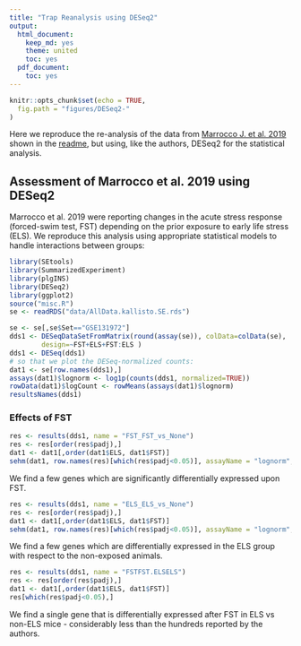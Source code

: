 ```yaml
---
title: "Trap Reanalysis using DESeq2"
output:
  html_document:
    keep_md: yes
    theme: united
    toc: yes
  pdf_document:
    toc: yes
---
```


```r
knitr::opts_chunk$set(echo = TRUE,
  fig.path = "figures/DESeq2-"
)
```

Here we reproduce the re-analysis of the data from [Marrocco J. et al. 2019](https://doi.org/10.3389/fnbeh.2019.00157) shown in the [readme](README.md), but using, like the authors, DESeq2 for the statistical analysis.

## Assessment of Marrocco et al. 2019 using DESeq2

Marrocco et al. 2019 were reporting changes in the acute stress response (forced-swim test, FST) depending on the prior exposure to early life stress (ELS). We reproduce this analysis using appropriate statistical models to handle interactions between groups:

```r
library(SEtools)
library(SummarizedExperiment)
library(plgINS)
library(DESeq2)
library(ggplot2)
source("misc.R")
se <- readRDS("data/AllData.kallisto.SE.rds")
```

```r
se <- se[,se$Set=="GSE131972"]
dds1 <- DESeqDataSetFromMatrix(round(assay(se)), colData=colData(se),
        design=~FST+ELS+FST:ELS )
dds1 <- DESeq(dds1)
# so that we plot the DESeq-normalized counts:
dat1 <- se[row.names(dds1),]
assays(dat1)$lognorm <- log1p(counts(dds1, normalized=TRUE))
rowData(dat1)$logCount <- rowMeans(assays(dat1)$lognorm)
resultsNames(dds1)
```

### Effects of FST

```r
res <- results(dds1, name = "FST_FST_vs_None")
res <- res[order(res$padj),]
dat1 <- dat1[,order(dat1$ELS, dat1$FST)]
sehm(dat1, row.names(res)[which(res$padj<0.05)], assayName = "lognorm", do.scale = TRUE, anno_row="logCount", anno_columns=c("ELS","FST"), main="Differentially expressed upon FST")
```

We find a few genes which are significantly differentially expressed upon FST.

```r
res <- results(dds1, name = "ELS_ELS_vs_None")
res <- res[order(res$padj),]
dat1 <- dat1[,order(dat1$ELS, dat1$FST)]
sehm(dat1, row.names(res)[which(res$padj<0.05)], assayName = "lognorm", do.scale = TRUE, anno_row="logCount", anno_columns=c("ELS","FST"), main="Differentially expressed upon ELS")
```

We find a few genes which are differentially expressed in the ELS group with respect to the non-exposed animals.


```r
res <- results(dds1, name = "FSTFST.ELSELS")
res <- res[order(res$padj),]
dat1 <- dat1[,order(dat1$ELS, dat1$FST)]
res[which(res$padj<0.05),]
```

We find a single gene that is differentially expressed after FST in ELS vs non-ELS mice - considerably less than the hundreds reported by the authors.


